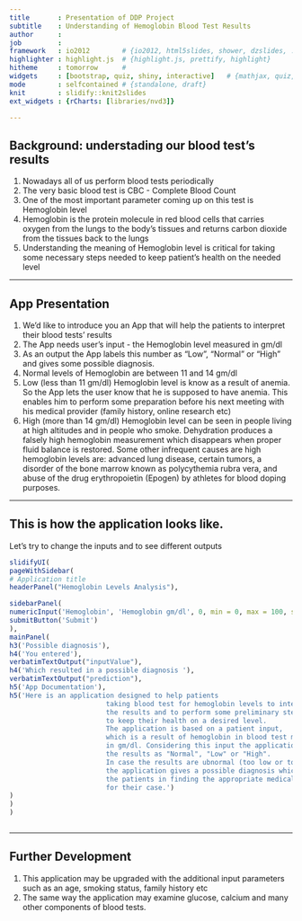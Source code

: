 ```yaml
---
title       : Presentation of DDP Project
subtitle    : Understanding of Hemoglobin Blood Test Results
author      : 
job         : 
framework   : io2012        # {io2012, html5slides, shower, dzslides, ...}
highlighter : highlight.js  # {highlight.js, prettify, highlight}
hitheme     : tomorrow      # 
widgets     : [bootstrap, quiz, shiny, interactive]   # {mathjax, quiz, bootstrap}
mode        : selfcontained # {standalone, draft}
knit        : slidify::knit2slides
ext_widgets : {rCharts: [libraries/nvd3]}

---
```

        
## Background: understading our blood test's results
        
1. Nowadays all of us perform blood tests periodically
2. The very basic blood test is CBC - Complete Blood Count
3. One of the most important parameter coming up on this test is Hemoglobin level
4. Hemoglobin is the protein molecule in red blood cells that carries oxygen from the lungs to the body's tissues and returns carbon dioxide from the tissues back to the lungs
5. Understanding the meaning of Hemoglobin level is critical for taking some necessary
steps needed to keep patient's health on the needed level

---
        
## App Presentation
1. We'd like to introduce you an App that will help the patients to interpret their blood tests' results
2. The App needs user's input - the Hemoglobin level measured in gm/dl
3. As an output the App labels this number as "Low", "Normal" or "High" and gives some possible diagnosis.
4. Normal levels of Hemoglobin are between 11 and 14 gm/dl
5. Low (less than 11 gm/dl) Hemoglobin level is know as a result of anemia. So the App lets the user know that he is supposed to have anemia. This enables him to perform some preparation before his next meeting with his medical provider (family history, online research etc)
6. High (more than 14 gm/dl) Hemoglobin level can be seen in people living at high altitudes and in people who smoke. Dehydration produces a falsely high hemoglobin measurement which disappears when proper fluid balance is restored.
Some other infrequent causes are high hemoglobin levels are: advanced lung disease, certain tumors, a disorder of the bone marrow known as polycythemia rubra vera, and
abuse of the drug erythropoietin (Epogen) by athletes for blood doping purposes.

---

## This is how the application looks like.
Let's try to change the inputs and to see different outputs

```r
slidifyUI(
pageWithSidebar(
# Application title
headerPanel("Hemoglobin Levels Analysis"),

sidebarPanel(
numericInput('Hemoglobin', 'Hemoglobin gm/dl', 0, min = 0, max = 100, step = 1),
submitButton('Submit')
),
mainPanel(
h3('Possible diagnosis'),
h4('You entered'),
verbatimTextOutput("inputValue"),
h4('Which resulted in a possible diagnosis '),
verbatimTextOutput("prediction"),
h5('App Documentation'),
h5('Here is an application designed to help patients 
                        taking blood test for hemoglobin levels to interpretate 
                        the results and to perform some preliminary steps needed 
                        to keep their health on a desired level.                           
                        The application is based on a patient input, 
                        which is a result of hemoglobin in blood test measured 
                        in gm/dl. Considering this input the application labels 
                        the results as "Normal", "Low" or "High".                           
                        In case the results are ubnormal (too low or too high)
                        the application gives a possible diagnosis which may help
                        the patients in finding the appropriate medical provider 
                        for their case.')
)
)
)



```

--- 
## Further Development
1. This application may be upgraded with the additional input parameters such as an age, smoking status, family history etc
2. The same way the application may examine glucose, calcium and many other components of blood tests.





